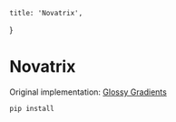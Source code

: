
    title: 'Novatrix',
}

# Novatrix

Original implementation: [Glossy Gradients](https://www.shadertoy.com/view/lX2GDR)

<ComponentWrapper>
  <Novatrix />
</ComponentWrapper>


```shell
pip install
```
